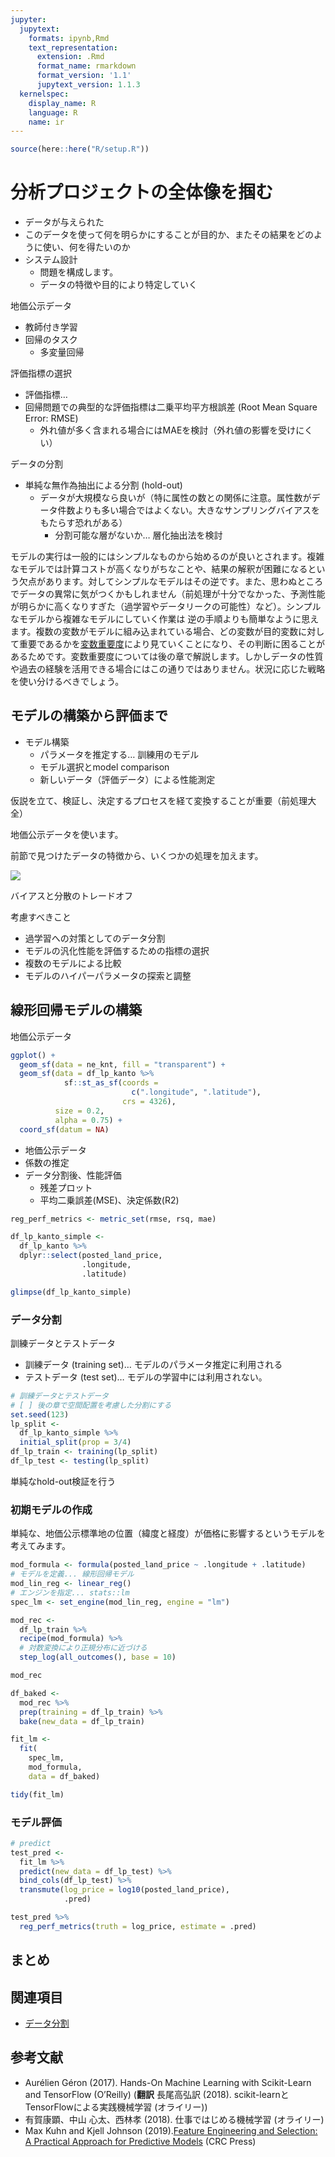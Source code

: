 ```yaml
---
jupyter:
  jupytext:
    formats: ipynb,Rmd
    text_representation:
      extension: .Rmd
      format_name: rmarkdown
      format_version: '1.1'
      jupytext_version: 1.1.3
  kernelspec:
    display_name: R
    language: R
    name: ir
---
```


```r
source(here::here("R/setup.R"))
```

# 分析プロジェクトの全体像を掴む

- データが与えられた
- このデータを使って何を明らかにすることが目的か、またその結果をどのように使い、何を得たいのか
- システム設計
    - 問題を構成します。
    - データの特徴や目的により特定していく

地価公示データ

- 教師付き学習
- 回帰のタスク
    - 多変量回帰

評価指標の選択


- 評価指標...
- 回帰問題での典型的な評価指標は二乗平均平方根誤差 (Root Mean Square Error: RMSE)
    - 外れ値が多く含まれる場合にはMAEを検討（外れ値の影響を受けにくい）


データの分割

- 単純な無作為抽出による分割 (hold-out)
    - データが大規模なら良いが（特に属性の数との関係に注意。属性数がデータ件数よりも多い場合ではよくない。大きなサンプリングバイアスをもたらす恐れがある）
        - 分割可能な層がないか... 層化抽出法を検討

モデルの実行は一般的にはシンプルなものから始めるのが良いとされます。複雑なモデルでは計算コストが高くなりがちなことや、結果の解釈が困難になるという欠点があります。対してシンプルなモデルはその逆です。また、思わぬところでデータの異常に気がつくかもしれません（前処理が十分でなかった、予測性能が明らかに高くなりすぎた（過学習やデータリークの可能性）など）。シンプルなモデルから複雑なモデルにしていく作業は
逆の手順よりも簡単なように思えます。複数の変数がモデルに組み込まれている場合、どの変数が目的変数に対して重要であるかを[変数重要度](feature-selection)により見ていくことになり、その判断に困ることがあるためです。変数重要度については後の章で解説します。しかしデータの性質や過去の経験を活用できる場合にはこの通りではありません。状況に応じた戦略を使い分けるべきでしょう。


## モデルの構築から評価まで

- モデル構築
    - パラメータを推定する... 訓練用のモデル
    - モデル選択とmodel comparison
    - 新しいデータ（評価データ）による性能測定

仮説を立て、検証し、決定するプロセスを経て変換することが重要（前処理大全）


地価公示データを使います。

前節で見つけたデータの特徴から、いくつかの処理を加えます。

<!-- これはすでに実行させておく??  

# - 評価データは？
# - tidymodelsを使わないパターンも用意したい

-->

<!-- 最終的にselectする変数が決まっているから削除のステップは省略? -->

<!-- 位置情報データの扱いは後でやるのでここでは議論しない。無視する -->

![](../images/modeling-process.png)

<!-- 可視化の重要性や戻ってくることをEDAで解説しているのでこの図は本の内容の交通整理と共に最初で示すのが良いかもしれない --> 

バイアスと分散のトレードオフ

考慮すべきこと

- 過学習への対策としてのデータ分割
- モデルの汎化性能を評価するための指標の選択
- 複数のモデルによる比較
- モデルのハイパーパラメータの探索と調整

## 線形回帰モデルの構築

地価公示データ



<!--最も関連がありそうな変数は何だろう？ 事前にアンケートできるならその結果を使う -->

```r
ggplot() +
  geom_sf(data = ne_knt, fill = "transparent") +
  geom_sf(data = df_lp_kanto %>% 
            sf::st_as_sf(coords = 
                           c(".longitude", ".latitude"), 
                         crs = 4326),
          size = 0.2,
          alpha = 0.75) +
  coord_sf(datum = NA)
```

- 地価公示データ
- 係数の推定
- データ分割後、性能評価
    - 残差プロット
    - 平均二乗誤差(MSE)、決定係数(R2)


```r
reg_perf_metrics <- metric_set(rmse, rsq, mae)
```


```r
df_lp_kanto_simple <- 
  df_lp_kanto %>% 
  dplyr::select(posted_land_price, 
                .longitude,
                .latitude)

glimpse(df_lp_kanto_simple)
```

### データ分割

訓練データとテストデータ

- 訓練データ (training set)... モデルのパラメータ推定に利用される
- テストデータ (test set)... モデルの学習中には利用されない。

```r
# 訓練データとテストデータ
# [ ] 後の章で空間配置を考慮した分割にする
set.seed(123)
lp_split <- 
  df_lp_kanto_simple %>% 
  initial_split(prop = 3/4)
df_lp_train <- training(lp_split)
df_lp_test <- testing(lp_split)
```

単純なhold-out検証を行う

### 初期モデルの作成

単純な、地価公示標準地の位置（緯度と経度）が価格に影響するというモデルを考えてみます。

```r
mod_formula <- formula(posted_land_price ~ .longitude + .latitude)
# モデルを定義... 線形回帰モデル
mod_lin_reg <- linear_reg()
# エンジンを指定... stats::lm
spec_lm <- set_engine(mod_lin_reg, engine = "lm")
```

```r
mod_rec <- 
  df_lp_train %>% 
  recipe(mod_formula) %>% 
  # 対数変換により正規分布に近づける
  step_log(all_outcomes(), base = 10)

mod_rec
```

```r
df_baked <- 
  mod_rec %>% 
  prep(training = df_lp_train) %>% 
  bake(new_data = df_lp_train)
```

```r
fit_lm <- 
  fit(
    spec_lm,
    mod_formula,
    data = df_baked)

tidy(fit_lm)
```

### モデル評価

```r
# predict
test_pred <- 
  fit_lm %>% 
  predict(new_data = df_lp_test) %>% 
  bind_cols(df_lp_test) %>% 
  transmute(log_price = log10(posted_land_price),
            .pred)

test_pred %>% 
  reg_perf_metrics(truth = log_price, estimate = .pred)
```


## まとめ

## 関連項目

- [データ分割](03/data-splitting)

## 参考文献

- Aurélien Géron (2017). Hands-On Machine Learning with Scikit-Learn and TensorFlow (O'Reilly) (**翻訳** 長尾高弘訳 (2018). scikit-learnとTensorFlowによる実践機械学習 (オライリー))
- 有賀康顕、中山 心太、西林孝 (2018). 仕事ではじめる機械学習 (オライリー)
- Max Kuhn and Kjell Johnson (2019).[Feature Engineering and Selection: A Practical Approach for Predictive Models](https://bookdown.org/max/FES/) (CRC Press)
